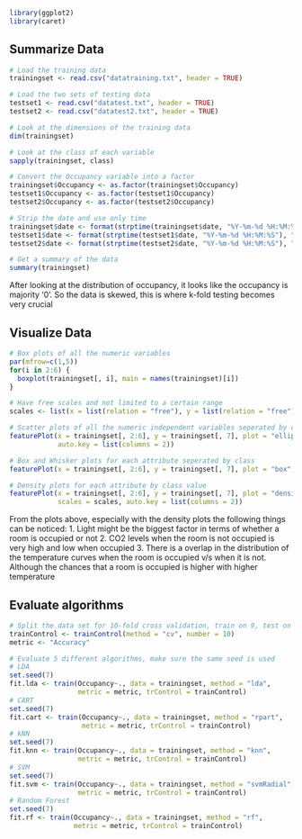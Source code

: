 ```r
library(ggplot2)
library(caret)
```

## Summarize Data 
```r
# Load the training data
trainingset <- read.csv("datatraining.txt", header = TRUE)

# Load the two sets of testing data
testset1 <- read.csv("datatest.txt", header = TRUE)
testset2 <- read.csv("datatest2.txt", header = TRUE)

# Look at the dimensions of the training data
dim(trainingset)

# Look at the class of each variable
sapply(trainingset, class)

# Convert the Occupancy variable into a factor
trainingset$Occupancy <- as.factor(trainingset$Occupancy)
testset1$Occupancy <- as.factor(testset1$Occupancy)
testset2$Occupancy <- as.factor(testset2$Occupancy)

# Strip the date and use only time
trainingset$date <- format(strptime(trainingset$date, "%Y-%m-%d %H:%M:%S"), "%H:%M:%S")
testset1$date <- format(strptime(testset1$date, "%Y-%m-%d %H:%M:%S"), "%H:%M:%S")
testset2$date <- format(strptime(testset2$date, "%Y-%m-%d %H:%M:%S"), "%H:%M:%S")

# Get a summary of the data
summary(trainingset)
```
After looking at the distribution of occupancy, it looks like the occupancy is majority '0'. So 
the data is skewed, this is where k-fold testing becomes very crucial

## Visualize Data
```r
# Box plots of all the numeric variables
par(mfrow=c(1,5))
for(i in 2:6) {
  boxplot(trainingset[, i], main = names(trainingset)[i])
}

# Have free scales and not limited to a certain range
scales <- list(x = list(relation = "free"), y = list(relation = "free"))

# Scatter plots of all the numeric independent variables seperated by class
featurePlot(x = trainingset[, 2:6], y = trainingset[, 7], plot = "ellipse", 
            auto.key = list(columns = 2))

# Box and Whisker plots for each attribute seperated by class
featurePlot(x = trainingset[, 2:6], y = trainingset[, 7], plot = "box", scales = scales)

# Density plots for each attribute by class value
featurePlot(x = trainingset[, 2:6], y = trainingset[, 7], plot = "density", 
            scales = scales, auto.key = list(columns = 2))
```
From the plots above, especially with the density plots the following things can be noticed:
1. Light might be the biggest factor in terms of whether a room is occupied or not
2. CO2 levels when the room is not occupied is very high and low when occupied
3. There is a overlap in the distribution of the temperature curves when the room is occupied
   v/s when it is not. Although the chances that a room is occupied is higher with higher temperature
   
## Evaluate algorithms
```r
# Split the data set for 10-fold cross validation, train on 9, test on 1 for all combinations
trainControl <- trainControl(method = "cv", number = 10)
metric <- "Accuracy"

# Evaluate 5 different algorithms, make sure the same seed is used
# LDA
set.seed(7)
fit.lda <- train(Occupancy~., data = trainingset, method = "lda", 
                 metric = metric, trControl = trainControl)
# CART
set.seed(7)
fit.cart <- train(Occupancy~., data = trainingset, method = "rpart", 
                  metric = metric, trControl = trainControl)
# kNN
set.seed(7)
fit.knn <- train(Occupancy~., data = trainingset, method = "knn", 
                 metric = metric, trControl = trainControl)
# SVM
set.seed(7)
fit.svm <- train(Occupancy~., data = trainingset, method = "svmRadial", 
                 metric = metric, trControl = trainControl)
# Random Forest
set.seed(7)
fit.rf <- train(Occupancy~., data = trainingset, method = "rf",
                metric = metric, trControl = trainControl)
```
